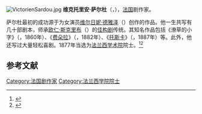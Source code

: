 [[File:VictorienSardou.jpg|thumb]]
'''维克托里安·萨尔杜'''（{{lang-fr|Victorien Sardou}}，{{bd|1831年|9月5日|1908年|11月8日}}），[[法国|法国]]剧作家。

萨尔杜最初的成功源于为女演员[[维尔日妮·德雅泽|维尔日妮·德雅泽]]（{{lang|fr|Virginie Déjazet}}）创作的作品。他一生共写有几十部剧本，师承[[欧仁·斯克里布|欧仁·斯克里布]]（{{lang|fr|Eugène Scribe}}）的[[佳构剧|佳构剧]]传统。其知名作品包括《潦草的小字》（''{{lang|fr|Les Pattes de mouche}}''，1860年）、《[[费朵拉|费朵拉]]》（''{{lang|fr|Fédora}}''，1882年）、《[[托斯卡|托斯卡]]》（''{{lang|fr|La Tosca}}''，1887年）等。此外，他还写过大量轻松喜剧。1877年当选为[[法兰西学术院|法兰西学术院]]院士。<ref>{{cite book|title=《中国大百科全书 简明版 （第7-11册）》|editor=中国大百科全书出版社编辑部|publisher=中国大百科全书出版社|year=1996}}</ref><ref>{{cite book|title=《不列颠简明百科全书 3卷 修订版》|author=美国不列颠百科全书公司|year=2011|publisher=中国大百科全书出版社}}</ref>

== 参考文献 ==
{{reflist}}

{{Authority control}}
{{DEFAULTSORT:sardou}}
[[Category:法国剧作家|Category:法国剧作家]]
[[Category:法兰西学院院士|Category:法兰西学院院士]]
{{法国作家小作品}}
